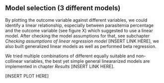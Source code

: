 ## Model selection (3 different models)

By plotting the outcome variable against different variables, we could identify a linear relationship, especially between parasitemia percentage and the outcome variable (see figure X) which suggested to use a linear model. 
After checking the model assumptions for that, see subchapter _Checking assumptions of linear regression model_ [INSERT LINK HERE], we also built generalized linear models as well as performed beta regression.

We tried multiple combinations of different equally suitable and non-collinear variables, the best yet simple general lineararized models are implemented in chapter _Results_ [INSERT LINK HERE].

[INSERT PLOT HERE]

